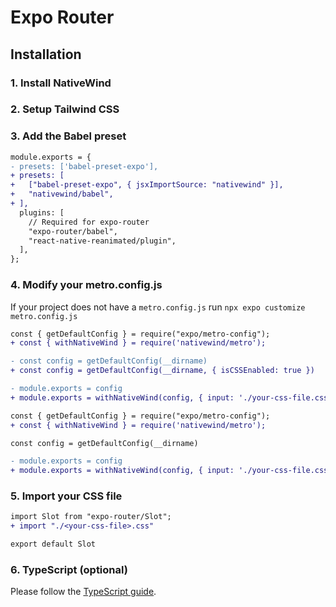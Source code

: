 
# Expo Router

## Installation

### 1. Install NativeWind

<Install />

### 2. Setup Tailwind CSS

<Tailwind />

### 3. Add the Babel preset

```diff title="babel.config.js"
module.exports = {
- presets: ['babel-preset-expo'],
+ presets: [
+   ["babel-preset-expo", { jsxImportSource: "nativewind" }],
+   "nativewind/babel",
+ ],
  plugins: [
    // Required for expo-router
    "expo-router/babel",
    "react-native-reanimated/plugin",
  ],
};
```

### 4. Modify your metro.config.js

If your project does not have a `metro.config.js` run `npx expo customize metro.config.js`

<Tabs>
<TabItem value="SDK 49">

```diff title="metro.config.js"
const { getDefaultConfig } = require("expo/metro-config");
+ const { withNativeWind } = require('nativewind/metro');

- const config = getDefaultConfig(__dirname)
+ const config = getDefaultConfig(__dirname, { isCSSEnabled: true })

- module.exports = config
+ module.exports = withNativeWind(config, { input: './your-css-file.css' })
```

</TabItem>
<TabItem value="SDK 50+">

```diff title="metro.config.js"
const { getDefaultConfig } = require("expo/metro-config");
+ const { withNativeWind } = require('nativewind/metro');

const config = getDefaultConfig(__dirname)

- module.exports = config
+ module.exports = withNativeWind(config, { input: './your-css-file.css' })
```

</TabItem >

</Tabs>

### 5. Import your CSS file

```diff title="app/_layout.js"
import Slot from "expo-router/Slot";
+ import "./<your-css-file>.css"

export default Slot

```

### 6. TypeScript (optional)

Please follow the [TypeScript guide](./typescript).

